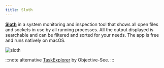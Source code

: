 ```yaml
---
title: Sloth
---
```


[**Sloth**](https://sveinbjorn.org/sloth) in a system monitoring and inspection tool that shows all open files and sockets in use by all running processes. All the output displayed is searchable and can be filtered and sorted for your needs. The app is free and runs natively on macOS.

![sloth](/sloth.webp)

:::note alternative
[TaskExplorer](https://objective-see.com/products/taskexplorer.html) by Objective-See.
:::
